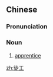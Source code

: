 ==Chinese==
{{zh-forms}}

===Pronunciation===
{{zh-pron
|m=túgōng
|c=tou4 gung1
|mn=qz,xm,zz:tô͘-kang
|cat=n
}}

===Noun===
{{zh-noun}}

# [[apprentice]]

[[zh:徒工]]